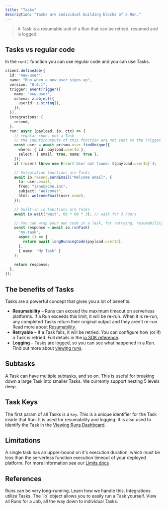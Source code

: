 ```yaml
---
title: "Tasks"
description: "Tasks are individual building blocks of a Run."
---
```


> A Task is a resumable unit of a Run that can be retried, resumed and is logged.

## Tasks vs regular code

In the `run()` function you can use regular code and you can use Tasks.

```ts
client.defineJob({
  id: "new-user",
  name: "Run when a new user signs up",
  version: "0.0.1",
  trigger: eventTrigger({
    name: "new.user",
    schema: z.object({
      userId: z.string(),
    }),
  }),
  integrations: {
    resend,
  },
  run: async (payload, io, ctx) => {
    // regular code, not a Task
    // the inputs/outputs of this function are not sent to the Trigger.dev platform
    const user = await prisma.user.findUnique({
      where: { id: payload.userId },
      select: { email: true, name: true },
    });
    if (!user) throw new Error(`User not found: ${payload.userId}`);

    // Integration functions are Tasks
    await io.resend.sendEmail("Welcome email", {
      to: user.email,
      from: "jane@acme.inc",
      subject: "Welcome!",
      html: welcomeEmail(user.name),
    });

    // built-in io functions are Tasks
    await io.wait("wait", 60 * 60 * 3); // wait for 3 hours

    // You can wrap your own code in a Task, for retrying, resumability and logging
    const response = await io.runTask(
      "my-task",
      async () => {
        return await longRunningCode(payload.userId);
      },
      { name: "My Task" }
    );

    return response;
  },
});
```

## The benefits of Tasks

Tasks are a powerful concept that gives you a lot of benefits:

- **Resumability** – Runs can exceed the maximum timeout on serverless platforms. If a Run exceeds this limit, it will be re-run. When it is re-run, any completed Tasks return their original output and they aren't re-run. Read more about [Resumability](/documentation/concepts/resumability).
- **Retryable** – If a Task fails, it will be retried. You can configure how (or if) a Task is retried. Full details in the [io SDK reference](/sdk/io).
- **Logging** – Tasks are logged, so you can see what happened in a Run. Find out more about [viewing runs](/documentation/guides/viewing-runs).

## Subtasks

A Task can have multiple subtasks, and so on. This is useful for breaking down a large Task into smaller Tasks. We currently support nesting 5 levels deep.

## Task Keys

The first param of all Tasks is a `key`. This is a unique identifier for the Task inside that Run. It is used for resumability and logging. It is also used to identify the Task in the [Viewing Runs Dashboard](/documentation/guides/viewing-runs).

## Limitations

A single task has an upper-bound on it's execution duration, which must be less than the serverless function execution timeout of your deployed platform. For more information see our [Limits docs](/documentation/concepts/limits#maximum-task-duration)

## References

<CardGroup cols={2}>
  <Card title="Resumability" icon="clock" href="/documentation/concepts/resumability">
    Runs can be very long-running. Learn how we handle this.
  </Card>
  <Card title="Integrations" icon="grid-2" href="/documentation/concepts/integrations">
    Integrations utilize Tasks.
  </Card>
  <Card title="`io` SDK Reference" icon="wrench" href="/sdk/io">
    The `io` object allows you to easily run a Task yourself.
  </Card>
  <Card title="Viewing Runs Dashboard" icon="globe" href="/documentation/guides/viewing-runs">
    View all Runs for a Job, all the way down to individual Tasks.
  </Card>
</CardGroup>
